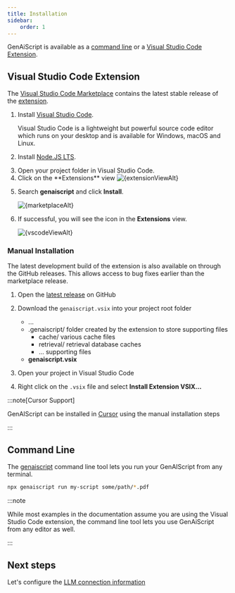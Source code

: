 ```yaml
---
title: Installation
sidebar:
    order: 1
---
```






GenAiScript is available as a [command line](#command-line) or a [Visual Studio Code Extension](#visual-studio-code-extension).

## Visual Studio Code Extension

The [Visual Studio Code Marketplace](https://marketplace.visualstudio.com/) 
contains the latest stable release of the [extension](https://marketplace.visualstudio.com/items?itemName=genaiscript.genaiscript-vscode).

<Steps>

<ol>

<li>

Install [Visual Studio Code](https://code.visualstudio.com/Download). 

Visual Studio Code is a lightweight but powerful source code editor which runs on your desktop and is available for Windows, macOS and Linux. 

</li>

<li>

Install [Node.JS LTS](https://docs.npmjs.com/downloading-and-installing-node-js-and-npm).

</li>

<li>
Open your project folder in Visual Studio Code.

</li>
<li>
Click on the **Extensions** view

<Image src={extensionViewSrc} alt={extensionViewAlt} />

</li>
<li>

Search **genaiscript** and click **Install**.

<Image src={marketplaceSrc} alt={marketplaceAlt} />

</li>

<li>

If successful, you will see the icon in the **Extensions** view.

<Image src={vscodeViewSrc} alt={vscodeViewAlt} />

</li>

</ol>

</Steps>

### Manual Installation

The latest development build of the extension is also available on through the GitHub releases. This allows access
to bug fixes earlier than the marketplace release.

<Steps>

<ol>

<li>

Open the [latest release](https://github.com/microsoft/genaiscript/releases/latest/) on GitHub

</li><li>

Download the `genaiscript.vsix` into your project root folder

<FileTree>

-  ...
-  .genaiscript/ folder created by the extension to store supporting files
    -  cache/ various cache files
    -  retrieval/ retrieval database caches
    -  ... supporting files
-   **genaiscript.vsix**

</FileTree>

</li><li>

Open your project in Visual Studio Code

</li><li>

Right click on the `.vsix` file and select **Install Extension VSIX...**

</li>

</ol>

</Steps>

:::note[Cursor Support]

GenAIScript can be installed in [Cursor](https://cursor.sh/how-to-install-extension) 
using the manual installation steps

:::

## Command Line

The [genaiscript](/genaiscript/reference/cli/) command line tool lets you run your GenAIScript
from any terminal.

```sh
npx genaiscript run my-script some/path/*.pdf
```

:::note

While most examples in the documentation assume you are using the Visual Studio Code extension,
the command line tool lets you use GenAiScript from any editor as well.

:::

## Next steps

Let's configure the [LLM connection information](/genaiscript/getting-started/configuration)
